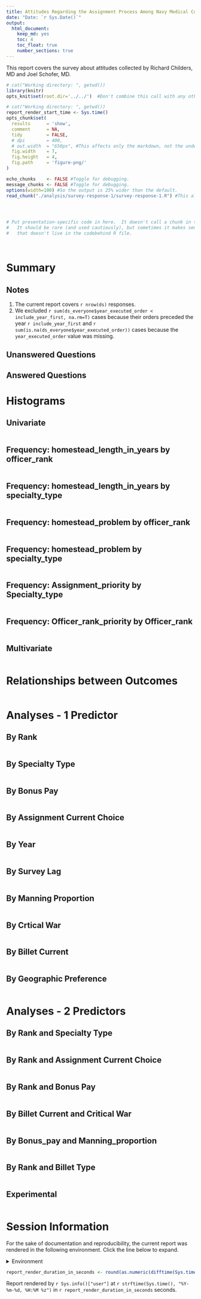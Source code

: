 ```yaml
---
title: Attitudes Regarding the Assignment Process Among Navy Medical Corps Officers
date: "Date: `r Sys.Date()`"
output:
  html_document:
    keep_md: yes
    toc: 4
    toc_float: true
    number_sections: true
---
```


This report covers the survey about attitudes collected by Richard Childers, MD and Joel Schofer, MD.

<!--  Set the working directory to the repository's base directory; this assumes the report is nested inside of two directories.-->
```r
# cat("Working directory: ", getwd())
library(knitr)
opts_knit$set(root.dir='../../')  #Don't combine this call with any other chunk -especially one that uses file paths.
```

<!-- Set the report-wide options, and point to the external code file. -->
```r
# cat("Working directory: ", getwd())
report_render_start_time <- Sys.time()
opts_chunk$set(
  results      = 'show', 
  comment      = NA, 
  tidy         = FALSE,
  # dpi        = 400,
  # out.width  = "650px", #This affects only the markdown, not the underlying png file.  The height will be scaled appropriately.
  fig.width    = 7, 
  fig.height   = 4, 
  fig.path     = 'figure-png/'
)

echo_chunks    <- FALSE #Toggle for debugging.
message_chunks <- FALSE #Toggle for debugging.
options(width=100) #So the output is 25% wider than the default.
read_chunk("./analysis/survey-response-1/survey-response-1.R") #This allows knitr to call chunks tagged in the underlying *.R file.
```

<!-- Load 'sourced' R files.  Suppress the output when loading sources. --> 
```r
```

<!-- Load packages, or at least verify they're available on the local machine.  Suppress the output when loading packages. --> 
```r
```

<!-- Load any global functions and variables declared in the R file.  Suppress the output. --> 
```r
```

<!-- Declare any global functions specific to a Rmd output.  Suppress the output. --> 
```r
# Put presentation-specific code in here.  It doesn't call a chunk in the codebehind file.
#   It should be rare (and used cautiously), but sometimes it makes sense to include code in Rmd 
#   that doesn't live in the codebehind R file.
```

<!-- Load the datasets.   -->
```r
```

<!-- Tweak the datasets.   -->
```r
```

Summary {.tabset .tabset-fade .tabset-pills}
============================================

Notes 
-----------------------------------

1. The current report covers `r nrow(ds)` responses.
1. We excluded `r sum(ds_everyone$year_executed_order < include_year_first, na.rm=T)` cases because their orders preceded the year `r include_year_first` and `r sum(is.na(ds_everyone$year_executed_order))` cases because the `year_executed_order` value was missing.

Unanswered Questions
-----------------------------------

Answered Questions
-----------------------------------

Histograms
============================================

Univariate
-----------------------------------
```r
```

Frequency: homestead_length_in_years by officer_rank
-----------------------------------
```r
```

Frequency: homestead_length_in_years by specialty_type
-----------------------------------
```r
```

Frequency: homestead_problem by officer_rank
-----------------------------------
```r
```

Frequency: homestead_problem by specialty_type
-----------------------------------
```r
```

Frequency: Assignment_priority by Specialty_type
-----------------------------------
```r
```

Frequency: Officer_rank_priority by Officer_rank
-----------------------------------
```r
```


Multivariate
-----------------------------------
```r
```

Relationships between Outcomes
============================================
```r
```


Analyses - 1 Predictor
============================================

By Rank
-----------------------------------
```r
```

By Specialty Type
-----------------------------------
```r
```

By Bonus Pay
-----------------------------------
```r
```

By Assignment Current Choice
-----------------------------------
```r
```

By Year
-----------------------------------
```r
```

By Survey Lag
-----------------------------------
```r
```


By Manning Proportion
-----------------------------------
```r
```

By Crtical War
-----------------------------------
```r
```

By Billet Current
-----------------------------------
```r
```

By Geographic Preference
-----------------------------------
```r
```



Analyses - 2 Predictors
============================================


By Rank and Specialty Type
-----------------------------------
```r
```

By Rank and Assignment Current Choice
-----------------------------------
```r
```

By Rank and Bonus Pay
-----------------------------------
```r
```

By Billet Current and Critical War
-----------------------------------
```r
```

By Bonus_pay and Manning_proportion
-----------------------------------
```r
```

By Rank and Billet Type
-----------------------------------
```r
```


Experimental
-----------------------------------
```r
```


Session Information
============================================

For the sake of documentation and reproducibility, the current report was rendered in the following environment.  Click the line below to expand.

<details>
  <summary>Environment <span class="glyphicon glyphicon-plus-sign"></span></summary>
```r
if( requireNamespace("devtools", quietly = TRUE) ) {
  devtools::session_info()
} else {
  sessionInfo()
} 
```
</details>

```r
report_render_duration_in_seconds <- round(as.numeric(difftime(Sys.time(), report_render_start_time, units="secs")))
```

Report rendered by `r Sys.info()["user"]` at `r strftime(Sys.time(), "%Y-%m-%d, %H:%M %z")` in `r report_render_duration_in_seconds` seconds.
